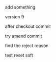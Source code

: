 add something

version 9

after checkout commit

try amend commit


find the reject reason

test reset soft

